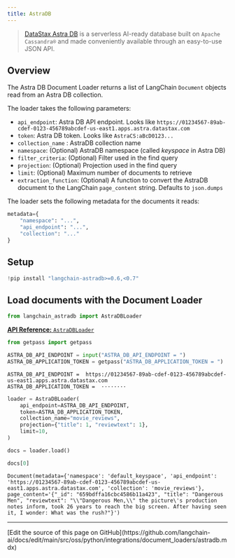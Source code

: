 ```yaml
---
title: AstraDB
---
```


> [DataStax Astra DB](https://docs.datastax.com/en/astra-db-serverless/index.html) is a serverless
> AI-ready database built on `Apache Cassandra®` and made conveniently available
> through an easy-to-use JSON API.

## Overview

The Astra DB Document Loader returns a list of LangChain `Document` objects read from an Astra DB collection.

The loader takes the following parameters:

* `api_endpoint`: Astra DB API endpoint. Looks like `https://01234567-89ab-cdef-0123-456789abcdef-us-east1.apps.astra.datastax.com`
* `token`: Astra DB token. Looks like `AstraCS:aBcD0123...`
* `collection_name` : AstraDB collection name
* `namespace`: (Optional) AstraDB namespace (called _keyspace_ in Astra DB)
* `filter_criteria`: (Optional) Filter used in the find query
* `projection`: (Optional) Projection used in the find query
* `limit`: (Optional) Maximum number of documents to retrieve
* `extraction_function`: (Optional) A function to convert the AstraDB document to the LangChain `page_content` string. Defaults to `json.dumps`

The loader sets the following metadata for the documents it reads:

```python
metadata={
    "namespace": "...",
    "api_endpoint": "...",
    "collection": "..."
}
```

## Setup

```python
!pip install "langchain-astradb>=0.6,<0.7"
```

## Load documents with the Document Loader

```python
from langchain_astradb import AstraDBLoader
```

[**API Reference:** `AstraDBLoader`](https://python.langchain.com/api_reference/astradb/document_loaders/langchain_astradb.document_loaders.AstraDBLoader.html#langchain_astradb.document_loaders.AstraDBLoader)

```python
from getpass import getpass

ASTRA_DB_API_ENDPOINT = input("ASTRA_DB_API_ENDPOINT = ")
ASTRA_DB_APPLICATION_TOKEN = getpass("ASTRA_DB_APPLICATION_TOKEN = ")
```

```output
ASTRA_DB_API_ENDPOINT =  https://01234567-89ab-cdef-0123-456789abcdef-us-east1.apps.astra.datastax.com
ASTRA_DB_APPLICATION_TOKEN =  ········
```

```python
loader = AstraDBLoader(
    api_endpoint=ASTRA_DB_API_ENDPOINT,
    token=ASTRA_DB_APPLICATION_TOKEN,
    collection_name="movie_reviews",
    projection={"title": 1, "reviewtext": 1},
    limit=10,
)
```

```python
docs = loader.load()
```

```python
docs[0]
```

```output
Document(metadata={'namespace': 'default_keyspace', 'api_endpoint': 'https://01234567-89ab-cdef-0123-456789abcdef-us-east1.apps.astra.datastax.com', 'collection': 'movie_reviews'}, page_content='{"_id": "659bdffa16cbc4586b11a423", "title": "Dangerous Men", "reviewtext": "\\"Dangerous Men,\\" the picture\'s production notes inform, took 26 years to reach the big screen. After having seen it, I wonder: What was the rush?"}')
```

---

<Callout icon="pen-to-square" iconType="regular">
  [Edit the source of this page on GitHub](https://github.com/langchain-ai/docs/edit/main/src/oss/python/integrations/document_loaders/astradb.mdx)
</Callout>
